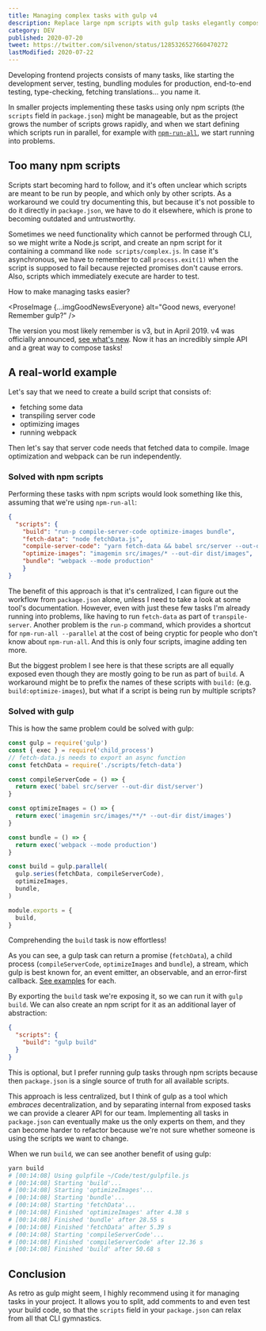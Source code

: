 ```yaml
---
title: Managing complex tasks with gulp v4
description: Replace large npm scripts with gulp tasks elegantly composed using new gulp API.
category: DEV
published: 2020-07-20
tweet: https://twitter.com/silvenon/status/1285326527660470272
lastModified: 2020-07-22
---
```



Developing frontend projects consists of many tasks, like starting the development server, testing, bundling modules for production, end-to-end testing, type-checking, fetching translations... you name it.

In smaller projects implementing these tasks using only npm scripts (the `scripts` field in `package.json`) might be manageable, but as the project grows the number of scripts grows rapidly, and when we start defining which scripts run in parallel, for example with [`npm-run-all`](https://www.npmjs.com/package/npm-run-all), we start running into problems.

## Too many npm scripts

Scripts start becoming hard to follow, and it's often unclear which scripts are meant to be run by people, and which only by other scripts. As a workaround we could try documenting this, but because it's not possible to do it directly in `package.json`, we have to do it elsewhere, which is prone to becoming outdated and untrustworthy.

Sometimes we need functionality which cannot be performed through CLI, so we might write a Node.js script, and create an npm script for it containing a command like `node scripts/complex.js`. In case it's asynchronous, we have to remember to call `process.exit(1)` when the script is supposed to fail because rejected promises don't cause errors. Also, scripts which immediately execute are harder to test.

How to make managing tasks easier?

<ProseImage {...imgGoodNewsEveryone} alt="Good news, everyone! Remember gulp?" />

The version you most likely remember is v3, but in April 2019. v4 was officially announced, [see what's new](https://github.com/gulpjs/gulp/blob/master/README.md#whats-new-in-40). Now it has an incredibly simple API and a great way to compose tasks!

## A real-world example

Let's say that we need to create a build script that consists of:

- fetching some data
- transpiling server code
- optimizing images
- running webpack

Then let's say that server code needs that fetched data to compile. Image optimization and webpack can be run independently.

### Solved with npm scripts

Performing these tasks with npm scripts would look something like this, assuming that we're using `npm-run-all`:

```json
{
  "scripts": {
    "build": "run-p compile-server-code optimize-images bundle",
    "fetch-data": "node fetchData.js",
    "compile-server-code": "yarn fetch-data && babel src/server --out-dir dist/server",
    "optimize-images": "imagemin src/images/* --out-dir dist/images",
    "bundle": "webpack --mode production"
	}
}
```

The benefit of this approach is that it's centralized, I can figure out the workflow from `package.json` alone, unless I need to take a look at some tool's documentation. However, even with just these few tasks I'm already running into problems, like having to run `fetch-data` as part of `transpile-server`. Another problem is the `run-p` command, which provides a shortcut for `npm-run-all --parallel` at the cost of being cryptic for people who don't know about `npm-run-all`. And this is only four scripts, imagine adding ten more.

But the biggest problem I see here is that these scripts are all equally exposed even though they are mostly going to be run as part of `build`. A workaround might be to prefix the names of these scripts with `build:` (e.g. `build:optimize-images`), but what if a script is being run by multiple scripts?

### Solved with gulp

This is how the same problem could be solved with gulp:

```js
const gulp = require('gulp')
const { exec } = require('child_process')
// fetch-data.js needs to export an async function
const fetchData = require('./scripts/fetch-data')

const compileServerCode = () => {
  return exec('babel src/server --out-dir dist/server')
}

const optimizeImages = () => {
  return exec('imagemin src/images/**/* --out-dir dist/images')
}

const bundle = () => {
  return exec('webpack --mode production')
}

const build = gulp.parallel(
  gulp.series(fetchData, compileServerCode),
  optimizeImages,
  bundle,
)

module.exports = {
  build,
}
```

Comprehending the `build` task is now effortless!

As you can see, a gulp task can return a promise (`fetchData`), a child process (`compileServerCode`, `optimizeImages` and `bundle`), a stream, which gulp is best known for, an event emitter, an observable, and an error-first callback. [See examples](https://gulpjs.com/docs/en/getting-started/async-completion) for each.

By exporting the `build` task we're exposing it, so we can run it with `gulp build`. We can also create an npm script for it as an additional layer of abstraction:

```json
{
  "scripts": {
    "build": "gulp build"
  }
}
```

This is optional, but I prefer running gulp tasks through npm scripts because then `package.json` is a single source of truth for all available scripts.

This approach is less centralized, but I think of gulp as a tool which _embraces_ decentralization, and by separating internal from exposed tasks we can provide a clearer API for our team. Implementing all tasks in `package.json` can eventually make us the only experts on them, and they can become harder to refactor because we're not sure whether someone is using the scripts we want to change.

When we run `build`, we can see another benefit of using gulp:

```bash
yarn build
# [00:14:08] Using gulpfile ~/Code/test/gulpfile.js
# [00:14:08] Starting 'build'...
# [00:14:08] Starting 'optimizeImages'...
# [00:14:08] Starting 'bundle'...
# [00:14:08] Starting 'fetchData'...
# [00:14:08] Finished 'optimizeImages' after 4.38 s
# [00:14:08] Finished 'bundle' after 28.55 s
# [00:14:08] Finished 'fetchData' after 5.39 s
# [00:14:08] Starting 'compileServerCode'...
# [00:14:08] Finished 'compileServerCode' after 12.36 s
# [00:14:08] Finished 'build' after 50.68 s
```

## Conclusion

As retro as gulp might seem, I highly recommend using it for managing tasks in your project. It allows you to split, add comments to and even test your build code, so that the `scripts` field in your `package.json` can relax from all that CLI gymnastics.